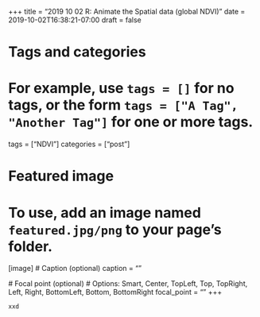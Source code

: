 +++
title = "2019 10 02 R: Animate the Spatial data (global NDVI)"
date = 2019-10-02T16:38:21-07:00
draft = false

# Tags and categories
# For example, use `tags = []` for no tags, or the form `tags = ["A Tag", "Another Tag"]` for one or more tags.
tags = ["NDVI"]
categories = ["post"]

# Featured image
# To use, add an image named `featured.jpg/png` to your page's folder. 
[image]
  # Caption (optional)
  caption = ""

  # Focal point (optional)
  # Options: Smart, Center, TopLeft, Top, TopRight, Left, Right, BottomLeft, Bottom, BottomRight
  focal_point = ""
+++



```
xxd 
```



